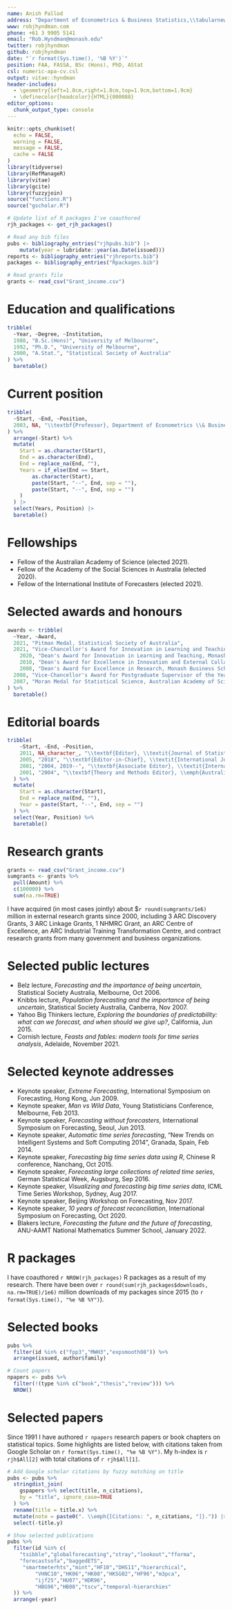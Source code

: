 ```yaml
---
name: Anish Pallod
address: "Department of Econometrics & Business Statistics,\\tabularnewline Monash University, VIC 3800, Australia."
www: robjhyndman.com
phone: +61 3 9905 5141
email: "Rob.Hyndman@monash.edu"
twitter: robjhyndman
github: robjhyndman
date: "`r format(Sys.time(), '%B %Y')`"
position: FAA, FASSA, BSc (Hons), PhD, AStat
csl: numeric-apa-cv.csl
output: vitae::hyndman
header-includes:
  - \geometry{left=1.8cm,right=1.8cm,top=1.9cm,bottom=1.9cm}
  - \definecolor{headcolor}{HTML}{000088}
editor_options: 
  chunk_output_type: console
---
```


\titlespacing{\section}{0pt}{1.ex}{0.5ex}
\fontsize{10}{11.5}\sf

```r
knitr::opts_chunk$set(
  echo = FALSE,
  warning = FALSE,
  message = FALSE,
  cache = FALSE
)
library(tidyverse)
library(RefManageR)
library(vitae)
library(gcite)
library(fuzzyjoin)
source("functions.R")
source("gscholar.R")

# Update list of R packages I've coauthored
rjh_packages <- get_rjh_packages()

# Read any bib files
pubs <- bibliography_entries("rjhpubs.bib") |>
    mutate(year = lubridate::year(as.Date(issued)))
reports <- bibliography_entries("rjhreports.bib")
packages <- bibliography_entries("Rpackages.bib")

# Read grants file
grants <- read_csv("Grant_income.csv")
```

# Education and qualifications

```r
tribble(
  ~Year, ~Degree, ~Institution,
  1988, "B.Sc.(Hons)", "University of Melbourne",
  1992, "Ph.D.", "University of Melbourne",
  2000, "A.Stat.", "Statistical Society of Australia"
) %>%
  baretable()
```

# Current position

```r
tribble(
  ~Start, ~End, ~Position,
  2003, NA, "\\textbf{Professor}, Department of Econometrics \\& Business Statistics, Monash University"
) %>%
  arrange(-Start) %>%
  mutate(
    Start = as.character(Start),
    End = as.character(End),
    End = replace_na(End, ""),
    Years = if_else(End == Start,
        as.character(Start),
        paste(Start, "--", End, sep = ""),
        paste(Start, "--", End, sep = "")
    )
  ) |>
  select(Years, Position) |>
  baretable()
```

# Fellowships

  * Fellow of the Australian Academy of Science (elected 2021).
  * Fellow of the Academy of the Social Sciences in Australia (elected 2020).
  * Fellow of the International Institute of Forecasters (elected 2021).


# Selected awards and honours

```r
awards <- tribble(
  ~Year, ~Award,
  2021, "Pitman Medal, Statistical Society of Australia",
  2021, "Vice-Chancellor's Award for Innovation in Learning and Teaching",
    2020, "Dean's Award for Innovation in Learning and Teaching, Monash Business School",
    2010, "Dean's Award for Excellence in Innovation and External Collaboration, Monash Business School",
    2008, "Dean's Award for Excellence in Research, Monash Business School",
  2008, "Vice-Chancellor's Award for Postgraduate Supervisor of the Year, Monash University",
  2007, "Moran Medal for Statistical Science, Australian Academy of Science"
) %>%
  baretable()
```

# Editorial boards

```r
tribble(
    ~Start, ~End, ~Position,
    2011, NA_character_, "\\textbf{Editor}, \\textit{Journal of Statistical Software}",
    2005, "2018", "\\textbf{Editor-in-Chief}, \\textit{International Journal of Forecasting}",
    2001, "2004, 2019--", "\\textbf{Associate Editor}, \\textit{International Journal of Forecasting}",
    2001, "2004", "\\textbf{Theory and Methods Editor}, \\emph{Australian \\& New Zealand Journal of Statistics}",
  ) %>%
  mutate(
    Start = as.character(Start),
    End = replace_na(End, ""),
    Year = paste(Start, "--", End, sep = "")
  ) %>%
  select(Year, Position) %>%
  baretable()
```

# Research grants

```r
grants <- read_csv("Grant_income.csv")
sumgrants <- grants %>%
  pull(Amount) %>%
  c(100000) %>%
  sum(na.rm=TRUE)
```

I have acquired (in most cases jointly) about $`r round(sumgrants/1e6)` million in external research grants since 2000, including 3 ARC Discovery Grants, 3 ARC Linkage Grants, 1 NHMRC Grant, an ARC Centre of Excellence, an ARC Industrial Training Transformation Centre, and contract research grants from many government and business organizations.

# Selected public lectures

  * Belz lecture, *Forecasting and the importance of being uncertain*, Statistical Society Australia, Melbourne, Oct 2006.
  * Knibbs lecture, *Population forecasting and the importance of being uncertain*, Statistical Society Australia, Canberra, Nov 2007.
  * Yahoo Big Thinkers lecture, *Exploring the boundaries of predictability: what can we forecast, and when should we give up?*, California, Jun 2015.
  * Cornish lecture, *Feasts and fables: modern tools for time series analysis*, Adelaide, November 2021.

\enlargethispage*{0.8cm}

# Selected keynote addresses

  * Keynote speaker, *Extreme Forecasting*, International Symposium on Forecasting, Hong Kong, Jun 2009.
  * Keynote speaker, *Man vs Wild Data*, Young Statisticians Conference, Melbourne, Feb 2013.
  * Keynote speaker, *Forecasting without forecasters*, International Symposium on Forecasting, Seoul, Jun 2013.
  * Keynote speaker, *Automatic time series forecasting*, "New Trends on Intelligent Systems and Soft Computing 2014", Granada, Spain, Feb 2014.
  * Keynote speaker, *Forecasting big time series data using R*, Chinese R conference, Nanchang, Oct 2015.
  * Keynote speaker, *Forecasting large collections of related time series*, German Statistical Week, Augsburg, Sep 2016.
  * Keynote speaker, *Visualizing and forecasting big time series data*, ICML Time Series Workshop, Sydney, Aug 2017.
  * Keynote speaker, Beijing Workshop on Forecasting, Nov 2017.
  * Keynote speaker, *10 years of forecast reconciliation*, International Symposium on Forecasting, Oct 2020.
  * Blakers lecture, *Forecasting the future and the future of forecasting*, ANU-AAMT National Mathematics Summer School, January 2022.

# R packages

I have coauthored `r NROW(rjh_packages)` R packages as a result of my research. There have been over `r round(sum(rjh_packages$downloads, na.rm=TRUE)/1e6)` million downloads of my packages since 2015 (to `r format(Sys.time(), "%e %B %Y")`).

# Selected books

```r
pubs %>%
  filter(id %in% c("fpp3","MWH3","expsmooth08")) %>%
  arrange(issued, author$family)
```

\enlargethispage*{1cm}


```r
# Count papers
npapers <- pubs %>%
  filter(!(type %in% c("book","thesis","review"))) %>%
  NROW()
```

# Selected papers

Since 1991 I have authored `r npapers` research papers or book chapters on statistical topics. Some highlights are listed below, with citations taken from Google Scholar on `r format(Sys.time(), "%e %B %Y")`. My h-index is `r rjh$All[2]` with total citations of `r rjh$All[1]`.

```r
# Add Google scholar citations by fuzzy matching on title
pubs <- pubs %>%
  stringdist_join(
    gspapers %>% select(title, n_citations), 
    by = "title", ignore_case=TRUE
  ) %>%
  rename(title = title.x) %>%
  mutate(note = paste0(". \\emph{[Citations: ", n_citations, "]}.")) |> 
  select(-title.y)

# Show selected publications
pubs %>%
  filter(id %in% c(
    "tsibble","globalforecasting","stray","lookout","fforma",
    "forecastsofa","baggedETS",
     "smartmeterhts","mint","HF10","DHS11","hierarchical",
         "VHNC10","HK06","HK08","HKSG02","HF96","m3pca",
         "ijf25","HU07","HDR96",
         "HBG96","HB08","tscv","temporal-hierarchies"
  )) %>%
  arrange(-year)
```
